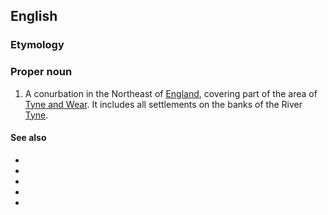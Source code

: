 ==English==
{{wikipedia}}

===Etymology===
{{compound|en|Tyne|side}}

===Proper noun===
{{en-proper noun}}

# A conurbation in the Northeast of [[England]], covering part of the area of [[Tyne and Wear]]. It includes all settlements on the banks of the River [[Tyne]].

====See also====
* {{l|en|Gateshead}}
* {{l|en|Jarrow}}
* {{l|en|Newcastle upon Tyne}}
* {{l|en|North Shields}}
* {{l|en|South Shields}}